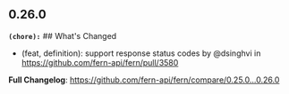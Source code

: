 ## 0.26.0
**`(chore):`** ## What's Changed
* (feat, definition): support response status codes by @dsinghvi in https://github.com/fern-api/fern/pull/3580


**Full Changelog**: https://github.com/fern-api/fern/compare/0.25.0...0.26.0

